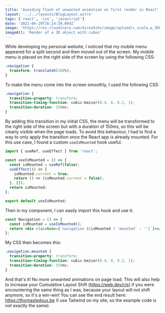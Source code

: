 ```yaml
---
title: 'Avoiding flash of unwanted animation on first render in React'
layout: '../../layouts/BlogLayout.astro'
tags: ['react', 'css', 'javascript']
date: '2021-04-29T16:14:39.004Z'
image: 'https://res.cloudinary.com/dzrea5zhv/image/upload/c_scale,w_360/f_auto/v1675362049/photo-1622737133809-d95047b9e673_qrvkgp'
imageAlt: 'Render of a 3D object with cubes'
---
```


While developing my personal website, I noticed that my mobile menu appeared for a split second and then moved out of the screen.
My mobile menu is placed on the right side of the screen by using the following CSS:

```css
.navigation {
  transform: translateX(100%);
}
```

To make the menu come into the screen smoothly, I used the following CSS:

```css
.navigation {
  transition-property: transform;
  transition-timing-function: cubic-bezier(0.4, 0, 0.2, 1);
  transition-duration: 150ms;
}
```

By adding this transition in my initial CSS, the menu will be transformed to the right side of the screen but with a duration of 150ms, so this will be clearly visible when the page loads.
To avoid this behaviour, I had to find a way to only apply the transition once the React app is already mounted.
For this use case, I found a custom `useIsMounted` hook useful.

```jsx
import { useRef, useEffect } from 'react';

const useIsMounted = () => {
  const isMounted = useRef(false);
  useEffect(() => {
    isMounted.current = true;
    return () => (isMounted.current = false);
  }, []);
  return isMounted;
};

export default useIsMounted;
```

Then in my component, I can easily import this hook and use it:

```jsx
const Navigation = () => {
  const isMounted = useIsMounted();
  return <div className={`navigation ${isMounted ? 'mounted' : ''}`}></div>;
};
```

My CSS then becomes this:

```css
.navigation.mounted {
  transition-property: transform;
  transition-timing-function: cubic-bezier(0.4, 0, 0.2, 1);
  transition-duration: 150ms;
}
```

And that's it! No more unwanted animations on page load.
This will also help to increase your Cumulative Layout Shift (https://web.dev/cls) if you were encountering the same thing as I was, because your layout will not shift anymore, so it's a win-win!
You can see the end result here: https://thomasledoux.be (I use Tailwind on my site, so the example code is not exactly the same).
